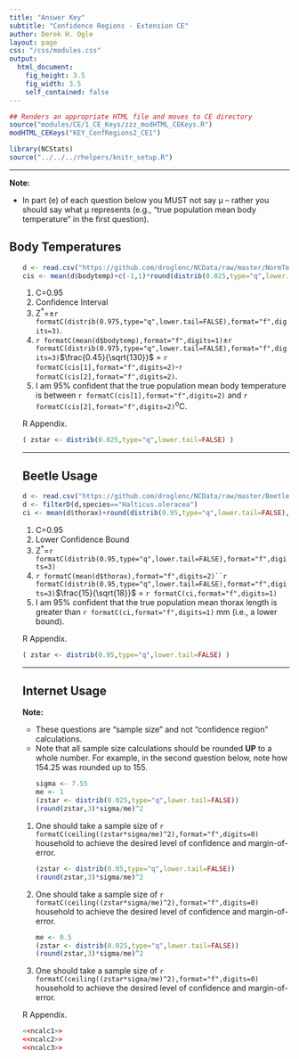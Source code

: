 ```yaml
---
title: "Answer Key"
subtitle: "Confidence Regions - Extension CE"
author: Derek H. Ogle
layout: page
css: "/css/modules.css"
output:
  html_document:
    fig_height: 3.5
    fig_width: 3.5
    self_contained: false
---
```


```r
## Renders an appropriate HTML file and moves to CE directory
source("modules/CE/1_CE_Keys/zzz_modHTML_CEKeys.R")
modHTML_CEKeys("KEY_ConfRegions2_CE1")
```

```r
library(NCStats)
source("../../../rhelpers/knitr_setup.R")
```

----

<div class="alert alert-warning">
<strong>Note:</strong>
<ul>
<li>In part (e) of each question below you MUST not say &mu; -- rather you should say what &mu; represents (e.g., "true population mean body temperature" in the first question).</li>
</ul>
</div>

## Body Temperatures
<ol>
```r
d <- read.csv("https://github.com/droglenc/NCData/raw/master/NormTemp.csv")
cis <- mean(d$bodytemp)+c(-1,1)*round(distrib(0.025,type="q",lower.tail=FALSE),3)*0.45/sqrt(nrow(d))
```
1. C=0.95
1. Confidence Interval
1. Z<sup>*</sup>=$\pm$`r formatC(distrib(0.975,type="q",lower.tail=FALSE),format="f",digits=3)`.
1. `r formatC(mean(d$bodytemp),format="f",digits=1)`$\pm$`r formatC(distrib(0.975,type="q",lower.tail=FALSE),format="f",digits=3)`$\frac{0.45}{\sqrt{130}}$ = `r formatC(cis[1],format="f",digits=2)`-`r formatC(cis[2],format="f",digits=2)`.
1. I am 95% confident that the true population mean body temperature is between `r formatC(cis[1],format="f",digits=2)` and `r formatC(cis[2],format="f",digits=2)`<sup>o</sup>C.

R Appendix.
```r
( zstar <- distrib(0.025,type="q",lower.tail=FALSE) )
```

----

## Beetle Usage
```r
d <- read.csv("https://github.com/droglenc/NCData/raw/master/Beetles.csv")
d <- filterD(d,species=="Halticus.oleracea")
ci <- mean(d$thorax)+round(distrib(0.95,type="q",lower.tail=FALSE),3)*15/sqrt(nrow(d))
```

1. C=0.95
1. Lower Confidence Bound
1. Z<sup>*</sup>=`r formatC(distrib(0.95,type="q",lower.tail=FALSE),format="f",digits=3)`
1. `r formatC(mean(d$thorax),format="f",digits=2)``r formatC(distrib(0.95,type="q",lower.tail=FALSE),format="f",digits=3)`$\frac{15}{\sqrt{18}}$ = `r formatC(ci,format="f",digits=1)`
1. I am 95% confident that the true population mean thorax length is greater than `r formatC(ci,format="f",digits=1)` mm (i.e., a lower bound).

R Appendix.
```r
( zstar <- distrib(0.95,type="q",lower.tail=FALSE) )
```

----

## Internet Usage
<div class="alert alert-warning">
<strong>Note:</strong>
<ul>
<li>These questions are "sample size" and not "confidence region" calculations.</li>
<li>Note that all sample size calculations should be rounded <strong>UP</strong> to a whole number. For example, in the second question below, note how 154.25 was rounded up to 155.</li>
</ul>
</div>

<ol>
```r
sigma <- 7.55
me <- 1
(zstar <- distrib(0.025,type="q",lower.tail=FALSE))
(round(zstar,3)*sigma/me)^2
```
<li>One should take a sample size of `r formatC(ceiling((zstar*sigma/me)^2),format="f",digits=0)` household to achieve the desired level of confidence and margin-of-error.</li>

```r
(zstar <- distrib(0.05,type="q",lower.tail=FALSE))
(round(zstar,3)*sigma/me)^2
```
<li>One should take a sample size of `r formatC(ceiling((zstar*sigma/me)^2),format="f",digits=0)` household to achieve the desired level of confidence and margin-of-error.</li>

```r
me <- 0.5
(zstar <- distrib(0.025,type="q",lower.tail=FALSE))
(round(zstar,3)*sigma/me)^2
```

<li>One should take a sample size of `r formatC(ceiling((zstar*sigma/me)^2),format="f",digits=0)` household to achieve the desired level of confidence and margin-of-error.</li>
</ol>

R Appendix.
```r
<<ncalc1>>
<<ncalc2>>
<<ncalc3>>
```
